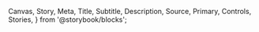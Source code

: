 
  Canvas,
  Story,
  Meta,
  Title,
  Subtitle,
  Description,
  Source,
  Primary,
  Controls,
  Stories,
} from '@storybook/blocks';


<Meta isTemplate />

<Title />
<Description />
<br />
<br />

## Størrelser

<div class="container">
  <span class="elem">
    <Canvas of={NveLabelStories.Xsmall} />
  </span>
  <span class="elem">
    <Canvas of={NveLabelStories.Medium} />
  </span>
  <span class="elem">
    <Canvas of={NveLabelStories.Medium} />
  </span>
  <span class="elem">
    <Canvas of={NveLabelStories.Large} />
  </span>
</div>

## Parametere/Props

Her kan du se hvilke parametere (props) komponenten kan ta imot og se endringer i kode

<Primary />
<Controls />

## <Stories />
